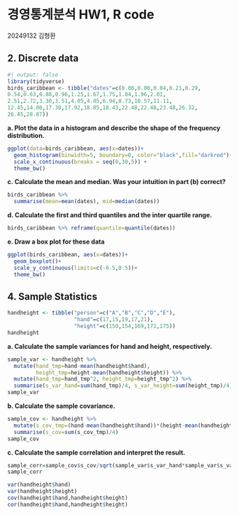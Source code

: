 # 경영통계분석 HW1, R code {.unnumbered}

20249132 김형환

## 2. Discrete data

```r
#| output: false
library(tidyverse)
birds_caribbean <- tibble("dates"=c(0.00,0.00,0.04,0.21,0.29,
0.54,0.63,0.88,0.96,1.25,1.67,1.75,1.84,1.96,2.01,
2.51,2.72,3.30,3.51,4.05,4.85,6.94,8.73,10.57,11.11,
12.45,14.00,17.30,17.92,18.05,18.43,22.48,22.48,23.48,26.32,
26.45,28.87))
```

**a.  Plot the data in a histogram and describe the shape of the frequency distribution.**

```r
ggplot(data=birds_caribbean, aes(x=dates))+
  geom_histogram(binwidth=5, boundary=0, color="black",fill="darkred")+
  scale_x_continuous(breaks = seq(0,30,5)) +
  theme_bw()
```

**c.  Calculate the mean and median. Was your intuition in part (b) correct?**

```r
birds_caribbean %>% 
  summarise(mean=mean(dates), mid=median(dates))
```

**d.  Calculate the first and third quantiles and the inter quartile range.**

```r
birds_caribbean %>% reframe(quantile=quantile(dates))
```

**e.  Draw a box plot for these data**

```r
ggplot(birds_caribbean, aes(x=dates))+
  geom_boxplot()+
  scale_y_continuous(limits=c(-0.5,0.5))+
  theme_bw()
```

## 4. Sample Statistics

```r
handheight <- tibble("person"=c("A","B","C","D","E"),
                     "hand"=c(17,15,19,17,21),
                     "height"=c(150,154,169,172,175))
handheight
```

**a. Calculate the sample variances for hand and height, respectively.**

```r
sample_var <- handheight %>% 
  mutate(hand_tmp=hand-mean(handheight$hand),
         height_tmp=height-mean(handheight$height)) %>% 
  mutate(hand_tmp=hand_tmp^2, height_tmp=height_tmp^2) %>% 
  summarise(s_var_hand=sum(hand_tmp)/4, s_var_height=sum(height_tmp)/4)
sample_var
```

**b. Calculate the sample covariance.**

```r
sample_cov <- handheight %>% 
  mutate(s_cov_tmp=(hand-mean(handheight$hand))*(height-mean(handheight$height))) %>% 
  summarise(s_cov=sum(s_cov_tmp)/4)
sample_cov
```

**c. Calculate the sample correlation and interpret the result.**

```r
sample_corr=sample_cov$s_cov/sqrt(sample_var$s_var_hand*sample_var$s_var_height)
sample_corr
```

::: {.callout-tip title="R 내장함수 활용 가능"}
```r
var(handheight$hand)
var(handheight$height)
cov(handheight$hand,handheight$height)
cor(handheight$hand,handheight$height)
```
:::